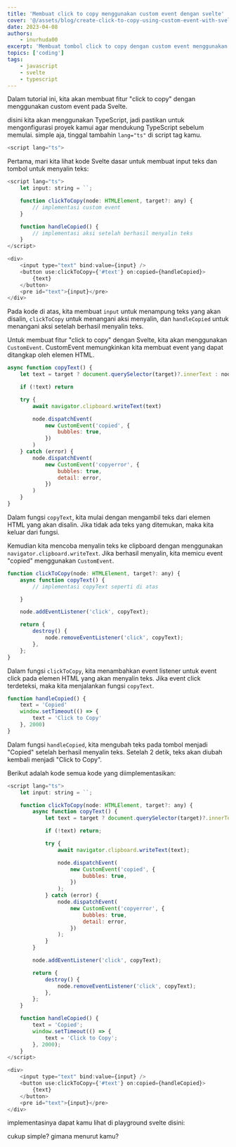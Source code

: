 ```yaml
---
title: 'Membuat click to copy menggunakan custom event dengan svelte'
cover: '@/assets/blog/create-click-to-copy-using-custom-event-with-svelte.jpg'
date: 2023-04-08
authors:
    - inurhuda00
excerpt: 'Membuat tombol click to copy dengan custom event menggunakan framework Svelte'
topics: ['coding']
tags:
    - javascript
    - svelte
    - typescript
---
```


Dalam tutorial ini, kita akan membuat fitur "click to copy" dengan menggunakan custom event pada Svelte.

disini kita akan menggunakan TypeScript, jadi pastikan untuk mengonfigurasi proyek kamui agar mendukung TypeScript sebelum memulai. simple aja, tinggal tambahin `lang="ts"` di script tag kamu.

```javascript
<script lang="ts">
```

Pertama, mari kita lihat kode Svelte dasar untuk membuat input teks dan tombol untuk menyalin teks:

```javascript
<script lang="ts">
	let input: string = ``;

	function clickToCopy(node: HTMLElement, target?: any) {
		// implementasi custom event
	}

	function handleCopied() {
		// implementasi aksi setelah berhasil menyalin teks
	}
</script>

<div>
	<input type="text" bind:value={input} />
	<button use:clickToCopy={'#text'} on:copied={handleCopied}>
		{text}
	</button>
	<pre id="text">{input}</pre>
</div>

```

Pada kode di atas, kita membuat `input` untuk menampung teks yang akan disalin, `clickToCopy` untuk menangani aksi menyalin, dan `handleCopied` untuk menangani aksi setelah berhasil menyalin teks.

Untuk membuat fitur "click to copy" dengan Svelte, kita akan menggunakan `CustomEvent`. CustomEvent memungkinkan kita membuat event yang dapat ditangkap oleh elemen HTML.

```javascript
async function copyText() {
	let text = target ? document.querySelector(target)?.innerText : node.innerText

	if (!text) return

	try {
		await navigator.clipboard.writeText(text)

		node.dispatchEvent(
			new CustomEvent('copied', {
				bubbles: true,
			})
		)
	} catch (error) {
		node.dispatchEvent(
			new CustomEvent('copyerror', {
				bubbles: true,
				detail: error,
			})
		)
	}
}
```

Dalam fungsi `copyText`, kita mulai dengan mengambil teks dari elemen HTML yang akan disalin. Jika tidak ada teks yang ditemukan, maka kita keluar dari fungsi.

Kemudian kita mencoba menyalin teks ke clipboard dengan menggunakan `navigator.clipboard.writeText`. Jika berhasil menyalin, kita memicu event "copied" menggunakan `CustomEvent`.

```javascript
function clickToCopy(node: HTMLElement, target?: any) {
	async function copyText() {
		// implementasi copyText seperti di atas

	}

	node.addEventListener('click', copyText);

	return {
		destroy() {
			node.removeEventListener('click', copyText);
		},
	};
}

```

Dalam fungsi `clickToCopy`, kita menambahkan event listener untuk event click pada elemen HTML yang akan menyalin teks. Jika event click terdeteksi, maka kita menjalankan fungsi `copyText`.

```javascript
function handleCopied() {
	text = 'Copied'
	window.setTimeout(() => {
		text = 'Click to Copy'
	}, 2000)
}
```

Dalam fungsi `handleCopied`, kita mengubah teks pada tombol menjadi "Copied" setelah berhasil menyalin teks. Setelah 2 detik, teks akan diubah kembali menjadi "Click to Copy".

Berikut adalah kode semua kode yang diimplementasikan:

```javascript
<script lang="ts">
	let input: string = ``;

	function clickToCopy(node: HTMLElement, target?: any) {
		async function copyText() {
			let text = target ? document.querySelector(target)?.innerText : node.innerText;

			if (!text) return;

			try {
				await navigator.clipboard.writeText(text);

				node.dispatchEvent(
					new CustomEvent('copied', {
						bubbles: true,
					})
				);
			} catch (error) {
				node.dispatchEvent(
					new CustomEvent('copyerror', {
						bubbles: true,
						detail: error,
					})
				);
			}
		}

		node.addEventListener('click', copyText);

		return {
			destroy() {
				node.removeEventListener('click', copyText);
			},
		};
	}

	function handleCopied() {
		text = 'Copied';
		window.setTimeout(() => {
			text = 'Click to Copy';
		}, 2000);
	}
</script>

<div>
	<input type="text" bind:value={input} />
	<button use:clickToCopy={'#text'} on:copied={handleCopied}>
		{text}
	</button>
	<pre id="text">{input}</pre>
</div>
```

implementasinya dapat kamu lihat di playground svelte disini:

cukup simple? gimana menurut kamu?

